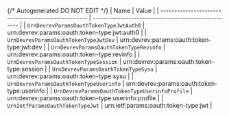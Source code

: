 {/* Autogenerated DO NOT EDIT  */}
| Name                                                | Value                                               |
| --------------------------------------------------- | --------------------------------------------------- |
| `UrnDevrevParamsOauthTokenTypeJwtAuth0`             | urn:devrev:params:oauth:token-type:jwt:auth0        |
| `UrnDevrevParamsOauthTokenTypeJwtDev`               | urn:devrev:params:oauth:token-type:jwt:dev          |
| `UrnDevrevParamsOauthTokenTypeRevinfo`              | urn:devrev:params:oauth:token-type:revinfo          |
| `UrnDevrevParamsOauthTokenTypeSession`              | urn:devrev:params:oauth:token-type:session          |
| `UrnDevrevParamsOauthTokenTypeSysu`                 | urn:devrev:params:oauth:token-type:sysu             |
| `UrnDevrevParamsOauthTokenTypeUserinfo`             | urn:devrev:params:oauth:token-type:userinfo         |
| `UrnDevrevParamsOauthTokenTypeUserinfoProfile`      | urn:devrev:params:oauth:token-type:userinfo:profile |
| `UrnIetfParamsOauthTokenTypeJwt`                    | urn:ietf:params:oauth:token-type:jwt                |